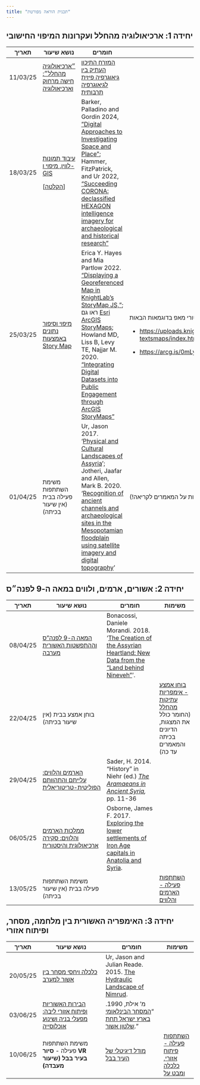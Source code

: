 ```yaml
---
title: "תכנית הוראה מפורטת"
---
```


## יחידה 1: ארכיאולוגיה מהחלל ועקרונות המיפוי החישובי

+-----------+-------------------------------------------------------------------------------------------------------------------------------------------------------------------------------+----------------------------------------------------------------------------------------------------------------------------------------------------------------------------------------------------------------------------------------------------------------------------------------------------------------------------------------------------------------------------------------------------------------------------------------------------------------------------------------------------------------------------+-----------------------------------------------------------------------------------------------------------------------------------------------------------------------------------------------------------------------------------------+
| תאריך     | נושא שיעור                                                                                                                                                                    | חומרים                                                                                                                                                                                                                                                                                                                                                                                                                                                                                                                     | משימות                                                                                                                                                                                                                                  |
+===========+===============================================================================================================================================================================+============================================================================================================================================================================================================================================================================================================================================================================================================================================================================================================================+=========================================================================================================================================================================================================================================+
| 11/03/25  | [״ארכיאולוגיה מהחלל״: חישה מרחוק וארכיאולוגיה](https://docs.google.com/presentation/d/17pcdz56ygVWb68RAOlUitKve_plrk-DkxfMbThfw1uc/edit?usp=sharing){target="_blank"}         | [המזרח התיכון העתיק בין גיאוגרפיה פיזית לגיאוגרפיה תרבותית](https://www.arcgis.com/apps/MapJournal/index.html?appid=0d8ea53679044b78b8237690b5e4c842){target="_blank"}                                                                                                                                                                                                                                                                                                                                                     |                                                                                                                                                                                                                                         |
+-----------+-------------------------------------------------------------------------------------------------------------------------------------------------------------------------------+----------------------------------------------------------------------------------------------------------------------------------------------------------------------------------------------------------------------------------------------------------------------------------------------------------------------------------------------------------------------------------------------------------------------------------------------------------------------------------------------------------------------------+-----------------------------------------------------------------------------------------------------------------------------------------------------------------------------------------------------------------------------------------+
| 18/03/25  | [עיבוד תמונות לווין, מיפוי ו-GIS](https://docs.google.com/presentation/d/1BV8WdN2Fw73C8oCqGkXrPPN7TZAbzcJEgCvz5NUvrNA/edit?usp=sharing){target="_blank"}                      | Barker, Palladino and Gordin 2024, ["](#0){target="_blank"}[Digital Approaches to Investigating Space and Place](https://doi.org/10.1017/S0009840X23002858){target="_blank"}["](#0){target="_blank"}; Hammer, FitzPatrick, and Ur 2022, ["Succeeding CORONA: declassified HEXAGON intelligence imagery for archaeological and historical research"](https://arcg.is/1X9O8q0){target="_blank"}                                                                                                                              |                                                                                                                                                                                                                                         |
|           |                                                                                                                                                                               |                                                                                                                                                                                                                                                                                                                                                                                                                                                                                                                            |                                                                                                                                                                                                                                         |
|           | \[[הקלטה](https://ariel-ac-il.zoom.us/rec/share/wF2kpX3jsnEQ8__9Jqw_1XbHodyvcKcp2dhky3OxPT56fx8UCOT23q93AWaTvKlN.6T-GmFTlT-L2oaCU?startTime=1742303010000){target="_blank"}\] |                                                                                                                                                                                                                                                                                                                                                                                                                                                                                                                            |                                                                                                                                                                                                                                         |
+-----------+-------------------------------------------------------------------------------------------------------------------------------------------------------------------------------+----------------------------------------------------------------------------------------------------------------------------------------------------------------------------------------------------------------------------------------------------------------------------------------------------------------------------------------------------------------------------------------------------------------------------------------------------------------------------------------------------------------------------+-----------------------------------------------------------------------------------------------------------------------------------------------------------------------------------------------------------------------------------------+
| 25/03/25  | [מיפוי וסיפור נתונים באמצעות Story Map](story_maps.qmd){target="_blank"}                                                                                                      | Erica Y. Hayes and Mia Partlow 2022. ["Displaying a Georeferenced Map in KnightLab’s StoryMap JS,"](https://doi.org/10.46430/phen0098){target="_blank"}; ראו גם [Esri ArcGIS StoryMaps](https://www.systematics.co.il/gis-blog/esri-story-maps/){target="_blank"}; Howland MD, Liss B, Levy TE, Najjar M. 2020. ["Integrating Digital Datasets into Public Engagement through ArcGIS StoryMaps"](https://doi.org/10.1017/aap.2020.14){target="_blank"}                                                                     | עברו על הסטורי מאפ בדוגמאות הבאות:                                                                                                                                                                                                      |
|           |                                                                                                                                                                               |                                                                                                                                                                                                                                                                                                                                                                                                                                                                                                                            |                                                                                                                                                                                                                                         |
|           |                                                                                                                                                                               |                                                                                                                                                                                                                                                                                                                                                                                                                                                                                                                            | -   [https://uploads.knightlab.com/storymapjs/5931dff9fccb3ca9c7e04115c8f01e4c/dhsi2023-textsmaps/index.html](https://uploads.knightlab.com/storymapjs/5931dff9fccb3ca9c7e04115c8f01e4c/dhsi2023-textsmaps/index.html){target="_blank"} |
|           |                                                                                                                                                                               |                                                                                                                                                                                                                                                                                                                                                                                                                                                                                                                            |                                                                                                                                                                                                                                         |
|           |                                                                                                                                                                               |                                                                                                                                                                                                                                                                                                                                                                                                                                                                                                                            | -   [https://arcg.is/0mLyC8](https://arcg.is/0mLyC8){target="_blank"}                                                                                                                                                                   |
+-----------+-------------------------------------------------------------------------------------------------------------------------------------------------------------------------------+----------------------------------------------------------------------------------------------------------------------------------------------------------------------------------------------------------------------------------------------------------------------------------------------------------------------------------------------------------------------------------------------------------------------------------------------------------------------------------------------------------------------------+-----------------------------------------------------------------------------------------------------------------------------------------------------------------------------------------------------------------------------------------+
| 01/04/25  | משימת השתתפות פעילה בבית (אין שיעור בכיתה)                                                                                                                                    | Ur, Jason 2017. ‘[Physical and Cultural Landscapes of Assyria](https://ariel.primo.exlibrisgroup.com/permalink/972ARIEL_INST/1k66jgh/cdi_wiley_ebooks_10_1002_9781118325216_ch1_ch1){target="_blank"}’; Jotheri, Jaafar and Allen, Mark B. 2020. ‘[Recognition of ancient channels and archaeological sites in the Mesopotamian floodplain using satellite imagery and digital topography](https://ariel.primo.exlibrisgroup.com/permalink/972ARIEL_INST/1k66jgh/cdi_jstor_books_10_2307_jj_15136052_23){target="_blank"}’ | [השתתפות פעילה בנושא חישה מרחוק](https://forms.gle/Z8KwgPtrB67kdrEh8){target="_blank"} (שימו לב השאלות מבוססות על המאמרים לקריאה!)                                                                                                      |
+-----------+-------------------------------------------------------------------------------------------------------------------------------------------------------------------------------+----------------------------------------------------------------------------------------------------------------------------------------------------------------------------------------------------------------------------------------------------------------------------------------------------------------------------------------------------------------------------------------------------------------------------------------------------------------------------------------------------------------------------+-----------------------------------------------------------------------------------------------------------------------------------------------------------------------------------------------------------------------------------------+

## יחידה 2: אשורים, ארמים, ולווים במאה ה-9 לפנה״ס

+-----------+-------------------------------------------------------------------------------------------------------------------------------------------------------------------------------+------------------------------------------------------------------------------------------------------------------------------------------------------------------------------------------------------------------------------------------------+------------------------------------------------------------------------------------------------------------------------------------------------+
| תאריך     | נושא שיעור                                                                                                                                                                    | חומרים                                                                                                                                                                                                                                         | משימות                                                                                                                                         |
+===========+===============================================================================================================================================================================+================================================================================================================================================================================================================================================+================================================================================================================================================+
| 08/04/25  | [המאה ה-9 לפנה"ס וההתפשטות האשורית מערבה](https://docs.google.com/presentation/d/1LYizr5bOnlApdDH26hvKzaL5n9UAk94fYdKWAAKA5Iw/edit?usp=sharing){target="_blank"}              | Bonacossi, Daniele Morandi. 2018. ‘[The Creation of the Assyrian Heartland: New Data from the “Land behind Nineveh”](https://www.terradininive.com/wp-content/uploads/2020/09/D_Morandi_Bonacossi_2018_The_Creation_of.pdf){target="_blank"}’. |                                                                                                                                                |
+-----------+-------------------------------------------------------------------------------------------------------------------------------------------------------------------------------+------------------------------------------------------------------------------------------------------------------------------------------------------------------------------------------------------------------------------------------------+------------------------------------------------------------------------------------------------------------------------------------------------+
| 22/04/25  | בוחן אמצע בבית (אין שיעור בכיתה)                                                                                                                                              |                                                                                                                                                                                                                                                | [בוחן אמצע - אימפריות עתיקות מהחלל](https://forms.gle/zEA1p7vXzARXaKuA6){target="_blank"} (החומר כולל את המצגות, הדיונים בכיתה והמאמרים עד כה) |
+-----------+-------------------------------------------------------------------------------------------------------------------------------------------------------------------------------+------------------------------------------------------------------------------------------------------------------------------------------------------------------------------------------------------------------------------------------------+------------------------------------------------------------------------------------------------------------------------------------------------+
| 29/04/25  | [הארמים והלווים: עלייתם והתהוותם הפוליטית-טריטוריאלית](https://docs.google.com/presentation/d/1UTE5CKnmFfACb0rUB5-Sn-ht7vRUL_2nskAnVyKNGZs/edit?usp=sharing){target="_blank"} | Sader, H. 2014. “History” in Niehr (ed.) [*The Aramaeans in Ancient Syria*](https://ariel.primo.exlibrisgroup.com/permalink/972ARIEL_INST/2vc4mm/alma994295129207236){target="_blank"}*,* pp. 11-36                                            |                                                                                                                                                |
+-----------+-------------------------------------------------------------------------------------------------------------------------------------------------------------------------------+------------------------------------------------------------------------------------------------------------------------------------------------------------------------------------------------------------------------------------------------+------------------------------------------------------------------------------------------------------------------------------------------------+
| 06/05/25  | [ממלכות הארמים והלווים: סקירה ארכיאולוגית והיסטורית](https://docs.google.com/presentation/d/1UTE5CKnmFfACb0rUB5-Sn-ht7vRUL_2nskAnVyKNGZs/edit?usp=sharing){target="_blank"}   | Osborne, James F. 2017. [Exploring the lower settlements of Iron Age capitals in Anatolia and Syria](https://ariel.primo.exlibrisgroup.com/permalink/972ARIEL_INST/1k66jgh/cdi_proquest_journals_1977230530){target="_blank"}.                 |                                                                                                                                                |
+-----------+-------------------------------------------------------------------------------------------------------------------------------------------------------------------------------+------------------------------------------------------------------------------------------------------------------------------------------------------------------------------------------------------------------------------------------------+------------------------------------------------------------------------------------------------------------------------------------------------+
| 13/05/25  | משימת השתתפות פעילה בבית (אין שיעור בכיתה)                                                                                                                                    |                                                                                                                                                                                                                                                | [השתתפות פעילה - הארמים והלווים](https://forms.gle/mEmG4c2R8DDoJkX38){target="_blank"}                                                         |
+-----------+-------------------------------------------------------------------------------------------------------------------------------------------------------------------------------+------------------------------------------------------------------------------------------------------------------------------------------------------------------------------------------------------------------------------------------------+------------------------------------------------------------------------------------------------------------------------------------------------+

## יחידה 3: האימפריה האשורית בין מלחמה, מסחר, ופיתוח אזורי

+-----------+-----------------------------------------------------------------------------------------------------------------------------------------------------------------------------------------+--------------------------------------------------------------------------------------------------------------------------------------------------------------------+-----------------------------------------------------------------------------------+
| תאריך     | נושא שיעור                                                                                                                                                                              | חומרים                                                                                                                                                             | משימות                                                                            |
+===========+=========================================================================================================================================================================================+====================================================================================================================================================================+===================================================================================+
| 20/05/25  | [כלכלה ויחסי מסחר בין אשור למערב](https://docs.google.com/presentation/d/1IQYeffFz8RdrVF2Huo1RJPqs7CdC1bNcPgkKG85jmUQ/edit?usp=sharing){target="_blank"}                                | Ur, Jason and Julian Reade. 2015. [The Hydraulic Landscape of Nimrud](https://core.ac.uk/download/pdf/154876013.pdf){target="_blank"}.                             |                                                                                   |
+-----------+-----------------------------------------------------------------------------------------------------------------------------------------------------------------------------------------+--------------------------------------------------------------------------------------------------------------------------------------------------------------------+-----------------------------------------------------------------------------------+
| 03/06/25  | [הבירות האשוריות ופיתוח אזורי ליבה: מפעלי בניה ושינוע אוכלוסייה](https://docs.google.com/presentation/d/1IQYeffFz8RdrVF2Huo1RJPqs7CdC1bNcPgkKG85jmUQ/edit?usp=sharing){target="_blank"} | מ' אילת, 1990. "[המסחר הבינלאומי בארץ ישראל תחת שלטון אשור](https://drive.google.com/file/d/1KvSGoy1zrKD9MrisZFYyeNdEtWKTNcCN/view?usp=sharing){target="_blank"}." |                                                                                   |
+-----------+-----------------------------------------------------------------------------------------------------------------------------------------------------------------------------------------+--------------------------------------------------------------------------------------------------------------------------------------------------------------------+-----------------------------------------------------------------------------------+
| 10/06/25  | משימת השתתפות פעילה - **סיור VR בעיר בבל (שיעור מעבדה)**                                                                                                                                | [מודל דיגיטלי של העיר בבל](http://www.lingfil.uu.se/research/assyriology/babylon/){target="_blank"}                                                                | [השתתפות פעילה - פיתוח אזורי, כלכלה ומבט על](https://forms.gle/X6vTm7B3bhv44Jy38) |
+-----------+-----------------------------------------------------------------------------------------------------------------------------------------------------------------------------------------+--------------------------------------------------------------------------------------------------------------------------------------------------------------------+-----------------------------------------------------------------------------------+
